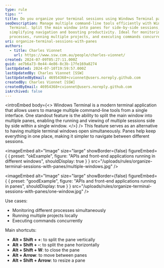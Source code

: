 ```yaml
---
type: rule
tips: ""
title: Do you organize your terminal sessions using Windows Terminal panes?
seoDescription: Manage multiple command-line tools efficiently with Windows
  Terminal. Split the main window into panes for side-by-side sessions,
  simplifying navigation and boosting productivity. Ideal for monitoring
  processes, running multiple projects, and executing commands concurrently.
uri: organize-terminal-sessions-with-panes
authors:
  - title: Charles Vionnet
    url: https://www.ssw.com.au/people/charles-vionnet/
created: 2024-07-09T05:27:11.000Z
guid: ae7b6a73-0e44-4e86-8c3b-17fe169a8274
lastUpdated: 2024-07-10T19:59:57.000Z
lastUpdatedBy: Charles Vionnet [SSW]
lastUpdatedByEmail: 46954368+cvionnet@users.noreply.github.com
createdBy: Charles Vionnet [SSW]
createdByEmail: 46954368+cvionnet@users.noreply.github.com
isArchived: false
---
```

<introEmbed
  body={<>
Windows Terminal is a modern terminal application that allows users to manage multiple command-line tools from a single interface. One standout feature is the ability to split the main window into multiple panes, enabling the running and viewing of multiple sessions side by side within a single window.
  </>}
/>
This feature serves as an alternative to having multiple terminal windows open simultaneously. Panes help keep everything in one place, making it simpler to navigate between different sessions.

<imageEmbed
  alt="Image"
  size="large"
  showBorder={false}
  figureEmbed={ {
    preset: "okExample",
    figure: "APIs and front-end applications running in different windows",
    shouldDisplay: true
  } }
  src="/uploads/rules/organize-terminal-sessions-with-panes/multiple-windows.jpg"
/>

<imageEmbed
  alt="Image"
  size="large"
  showBorder={false}
  figureEmbed={ {
    preset: "goodExample",
    figure: "APIs and front-end applications running in panes",
    shouldDisplay: true
  } }
  src="/uploads/rules/organize-terminal-sessions-with-panes/one-window.jpg"
/>

Use cases:
- Monitoring different processes simultaneously
- Running multiple projects locally
- Executing commands concurrently

Main shortcuts:
- **Alt + Shift + +**: to split the pane vertically
- **Alt + Shift + -**: to split the pane horizontally
- **Alt + Shift + W**: to close the pane
- **Alt + Arrow**: to move between panes
- **Alt + Shift + Arrow**: to resize a pane
